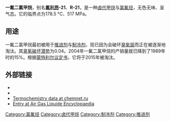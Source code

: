 {{chembox
| verifiedrevid = 414419791
| ImageFile_Ref = {{chemboximage|correct|??}}
| ImageFile = Dichlorofluoromethane.png
| ImageSize = 120px
| IUPACName = Dichlorofluoromethane
| OtherNames = Fluorodichloromethane, Monofluorodichloromethane, Dichloromonofluoromethane, Freon 21, Refrigerant 21, R 21, HCFC 21, Algofrene Type 5, Arcton 7, Halon 112, UN 1029
| Section1 = {{Chembox Identifiers
|   ChemSpiderID_Ref = {{chemspidercite|correct|chemspider}}
| ChemSpiderID = 6130
| UNII_Ref = {{fdacite|correct|FDA}}
| UNII = 7GAO4CRJ0B
| InChIKey = UMNKXPULIDJLSU-UHFFFAOYAU
| ChEMBL_Ref = {{ebicite|correct|EBI}}
| ChEMBL = 116813
| StdInChI_Ref = {{stdinchicite|correct|chemspider}}
| StdInChI = 1S/CHCl2F/c2-1(3)4/h1H
| StdInChIKey_Ref = {{stdinchicite|correct|chemspider}}
| StdInChIKey = UMNKXPULIDJLSU-UHFFFAOYSA-N
| CASNo = 75-43-4
|    CASNo_Ref = {{cascite|correct|CAS}}
|   EINECS = 200-869-8
|   PubChem = 6370
|   SMILES = ClC(Cl)F
|   InChI = 1/CHCl2F/c2-1(3)4/h1H
|   RTECS = PA8400000
  }}
| Section2 = {{Chembox Properties
|   Formula = CHCl<sub>2</sub>F
|   MolarMass = 102.92
|   Appearance = 无色气体
|   Density = 1.405 g/cm<sup>3</sup>（9 °C）<br/>
1.366 kg/m<sup>3</sup>（25 °C）
|   MeltingPt = -135 °C
|   BoilingPt = 8.92 °C
|   Solubility = 9.420 g/l（30 °C）
|   LogP = 1.55
|   HenryLaw = 0.19 mol.kg<sup>-1</sup>.bar<sup>-1</sup>
|   VaporPressure = 160 kPa
  }}
| Section3 = {{Chembox Hazards
|   MainHazards = 危害环境 ('''N''')
|   RPhrases = {{R59}}
|   SPhrases = {{S59}}
|   FlashPt = 
|   Autoignition = 522 °C
  }}
}}
'''一氟二氯甲烷'''，别名'''[[氟利昂|氟利昂]]-21'''、'''R-21'''，是一种[[卤代甲烷|卤代甲烷]]与[[氯氟烃|氯氟烃]]，无色无味、呈气态。它的临界点为178.5 °C、517 MPa。

== 用途 ==
一氟二氯甲烷最初被用于[[推进剂|推进剂]]与[[制冷剂|制冷剂]]，现已因为会破坏[[臭氧层|臭氧层]]而正在被逐渐地淘汰。其[[臭氧破坏潜势|臭氧破坏潜势]]为0.04。2004年一氟二氯甲烷的产销量就已降到了1989年时的15%。根据[[蒙特利尔议定书|蒙特利尔议定书]]，它将于2015年被淘汰。

== 外部链接 ==
* {{ICSC|1106|11}}
* {{PGCH|0197}}
* [http://www.chemnet.ru/rus/handbook/ivtan/233.html Termochemistry data at chemnet.ru] {{Wayback|url=http://www.chemnet.ru/rus/handbook/ivtan/233.html |date=20160305005505 }}
* [http://encyclopedia.airliquide.com/encyclopedia.asp?GasID=87 Entry at Air Gas Liquide Encyclopaedia] {{Wayback|url=http://encyclopedia.airliquide.com/encyclopedia.asp?GasID=87 |date=20210218030523 }}

{{卤代甲烷}}

[[Category:氯氟烃|Category:氯氟烃]]
[[Category:卤代甲烷|Category:卤代甲烷]]
[[Category:制冷剂|Category:制冷剂]]
[[Category:推进剂|Category:推进剂]]